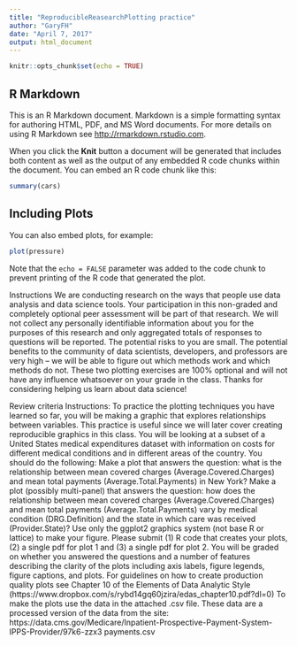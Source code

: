```yaml
---
title: "ReproducibleReasearchPlotting practice"
author: "GaryFH"
date: "April 7, 2017"
output: html_document
---
```


```r
knitr::opts_chunk$set(echo = TRUE)
```

## R Markdown

This is an R Markdown document. Markdown is a simple formatting syntax for authoring HTML, PDF, and MS Word documents. For more details on using R Markdown see <http://rmarkdown.rstudio.com>.

When you click the **Knit** button a document will be generated that includes both content as well as the output of any embedded R code chunks within the document. You can embed an R code chunk like this:

```r
summary(cars)
```

## Including Plots

You can also embed plots, for example:

```r
plot(pressure)
```

Note that the `echo = FALSE` parameter was added to the code chunk to prevent printing of the R code that generated the plot.

Instructions
We are conducting research on the ways that people use data analysis and data science tools. Your participation in this non-graded and completely optional peer assessment will be part of that research. We will not collect any personally identifiable information about you for the purposes of this research and only aggregated totals of responses to questions will be reported. The potential risks to you are small. The potential benefits to the community of data scientists, developers, and professors are very high – we will be able to figure out which methods work and which methods do not. These two plotting exercises are 100% optional and will not have any influence whatsoever on your grade in the class. Thanks for considering helping us learn about data science!


Review criteria
Instructions: 
To practice the plotting techniques you have learned so far, you will be making a graphic that explores relationships between variables. This practice is useful since we will later cover creating reproducible graphics in this class. You will be looking at a subset of a United States medical expenditures dataset with information on costs for different medical conditions and in different areas of the country.
You should do the following:
Make a plot that answers the question: what is the relationship between mean covered charges (Average.Covered.Charges) and mean total payments (Average.Total.Payments) in New York?
Make a plot (possibly multi-panel) that answers the question: how does the relationship between mean covered charges (Average.Covered.Charges) and mean total payments (Average.Total.Payments) vary by medical condition (DRG.Definition) and the state in which care was received (Provider.State)?
Use only the ggplot2 graphics system (not base R or lattice) to make your figure.
Please submit (1) R code that creates your plots, (2) a single pdf for plot 1 and (3) a single pdf for plot 2. You will be graded on whether you answered the questions and a number of features describing the clarity of the plots including axis labels, figure legends, figure captions, and plots. For guidelines on how to create production quality plots see Chapter 10 of the Elements of Data Analytic Style (https://www.dropbox.com/s/rybd14gq60jzira/edas_chapter10.pdf?dl=0)
To make the plots use the data in the attached .csv file. These data are a processed version of the data from the site: https://data.cms.gov/Medicare/Inpatient-Prospective-Payment-System-IPPS-Provider/97k6-zzx3
payments.csv


